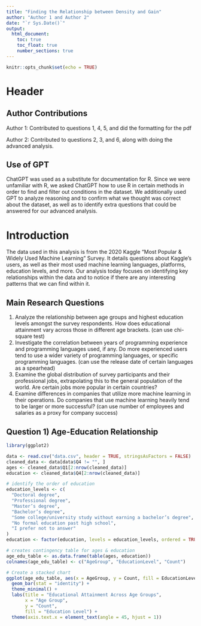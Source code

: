 ```yaml
---
title: "Finding the Relationship between Density and Gain"
author: "Author 1 and Author 2"
date: "`r Sys.Date()`"
output: 
  html_document:
    toc: true
    toc_float: true
    number_sections: true
---
```


```r
knitr::opts_chunk$set(echo = TRUE)
```

# Header

## Author Contributions

Author 1: Contributed to questions 1, 4, 5, and did the formatting for the pdf

Author 2: Contributed to questions 2, 3, and 6, along with doing the advanced analysis.

## Use of GPT

ChatGPT was used as a substitute for documentation for R. Since we were unfamiliar with R, we asked ChatGPT how to use R in certain methods in order to find and filter out conditions in the dataset. We additionally used GPT to analyze reasoning and to confirm what we thought was correct about the dataset, as well as to identify extra questions that could be answered for our advanced analysis.

# Introduction

The data used in this analysis is from the 2020 Kaggle "Most Popular & Widely Used Machine Learning" Survey. It details questions about Kaggle's users, as well as their most used machine learning languages, platforms, education levels, and more. Our analysis today focuses on identifying key relationships within the data and to notice if there are any interesting patterns that we can find within it. 

## Main Research Questions

1) Analyze the relationship between age groups and highest education levels amongst the survey respondents. How does educational attainment vary across those in different age brackets. (can use chi-square test)
2) Investigate the correlation between years of programming experience and programming languages used, if any. Do more experienced users tend to use a wider variety of programming languages, or specific programming languages. (can use the release date of certain languages as a spearhead)
3) Examine the global distribution of survey participants and their professional jobs, extrapolating this to the general population of the world. Are certain jobs more popular in certain countries?
4) Examine differences in companies that utilize more machine learning in their operations. Do companies that use machine learning heavily tend to be larger or more successful? (can use number of employees and salaries as a proxy for company success)

## Question 1) Age-Education Relationship

```r
library(ggplot2)

data <- read.csv("data.csv", header = TRUE, stringsAsFactors = FALSE)
cleaned_data <- data[data$Q4 != "", ]
ages <- cleaned_data$Q1[2:nrow(cleaned_data)]
education <- cleaned_data$Q4[2:nrow(cleaned_data)]

# identify the order of education
education_levels <- c(
  "Doctoral degree",
  "Professional degree",
  "Master’s degree",
  "Bachelor’s degree",
  "Some college/university study without earning a bachelor’s degree",
  "No formal education past high school",
  "I prefer not to answer"
)
education <- factor(education, levels = education_levels, ordered = TRUE)

# creates contingency table for ages & education
age_edu_table <- as.data.frame(table(ages, education))
colnames(age_edu_table) <- c("AgeGroup", "EducationLevel", "Count")

# Create a stacked chart
ggplot(age_edu_table, aes(x = AgeGroup, y = Count, fill = EducationLevel)) +
  geom_bar(stat = "identity") +
  theme_minimal() +
  labs(title = "Educational Attainment Across Age Groups",
       x = "Age Group",
       y = "Count",
       fill = "Education Level") +
  theme(axis.text.x = element_text(angle = 45, hjust = 1))


```  